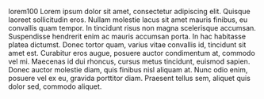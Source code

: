 lorem100
Lorem ipsum dolor sit amet, consectetur adipiscing elit. Quisque laoreet sollicitudin eros. Nullam molestie lacus sit amet mauris finibus, eu convallis quam tempor. In tincidunt risus non magna scelerisque accumsan. Suspendisse hendrerit enim ac mauris accumsan porta. In hac habitasse platea dictumst. Donec tortor quam, varius vitae convallis id, tincidunt sit amet est. Curabitur eros augue, posuere auctor condimentum at, commodo vel mi. Maecenas id dui rhoncus, cursus metus tincidunt, euismod sapien. Donec auctor molestie diam, quis finibus nisl aliquam at. Nunc odio enim, posuere vel ex eu, gravida porttitor diam. Praesent tellus sem, aliquet quis dolor sed, commodo aliquet.
